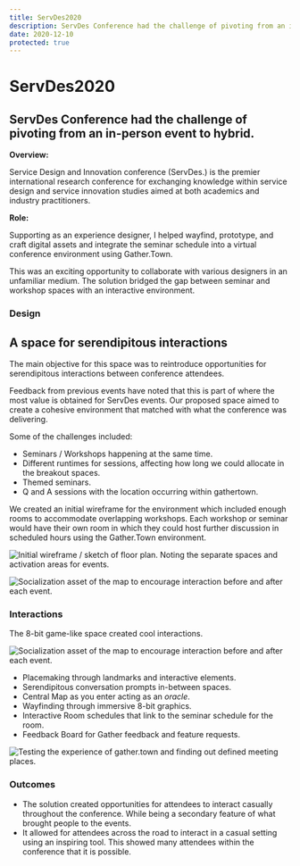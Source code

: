 ```yaml
---
title: ServDes2020
description: ServDes Conference had the challenge of pivoting from an in-person event to hybrid.
date: 2020-12-10
protected: true
---
```

# ServDes2020

## ServDes Conference had the challenge of pivoting from an in-person event to hybrid.

**Overview:**

Service Design and Innovation conference (ServDes.) is the premier international research conference for exchanging knowledge within service design and service innovation studies aimed at both academics and industry practitioners.

**Role:**

Supporting as an experience designer, I helped wayfind, prototype, and craft digital assets and integrate the seminar schedule into a virtual conference environment using Gather.Town.

This was an exciting opportunity to collaborate with various designers in an unfamiliar medium. The solution bridged the gap between seminar and workshop spaces with an interactive environment.



### Design

## A space for serendipitous interactions
The main objective for this space was to reintroduce opportunities for serendipitous interactions between conference attendees.

Feedback from previous events have noted that this is part of where the most value is obtained for ServDes events. Our proposed space aimed to create a cohesive environment that matched with what the conference was delivering.

Some of the challenges included:
-  Seminars / Workshops happening at the same time.
-  Different runtimes for sessions, affecting how long we could allocate in the breakout spaces.
-  Themed seminars.
-  Q and A sessions with the location occurring within gathertown.

We created an initial wireframe for the environment which included enough rooms to accommodate overlapping workshops. Each workshop or seminar would have their own room in which they could host further discussion in scheduled hours using the Gather.Town environment.

![Initial wireframe / sketch of floor plan. Noting the separate spaces and activation areas for events.](/images/wireframe-of-gather-layout.png)

![Socialization asset of the map to encourage interaction before and after each event.](/images/gather.png)

### Interactions
The 8-bit game-like space created cool interactions.

![Socialization asset of the map to encourage interaction before and after each event.](/images/singage-banner.png "Map designed to facilitate socialization at ServDes2020")

-  Placemaking through landmarks and interactive elements.
-  Serendipitous conversation prompts in-between spaces.
-  Central Map as you enter acting as an *oracle*.
-  Wayfinding through immersive 8-bit graphics.
-  Interactive Room schedules that link to the seminar schedule for the room.
-  Feedback Board for Gather feedback and feature requests.

![Testing the experience of gather.town and finding out defined meeting places.](/images/Frame-103.png)

### Outcomes
-  The solution created opportunities for attendees to interact casually throughout the conference. While being a secondary feature of what brought people to the events.
-  It allowed for attendees across the road to interact in a casual setting using an inspiring tool. This showed many attendees within the conference that it is possible.